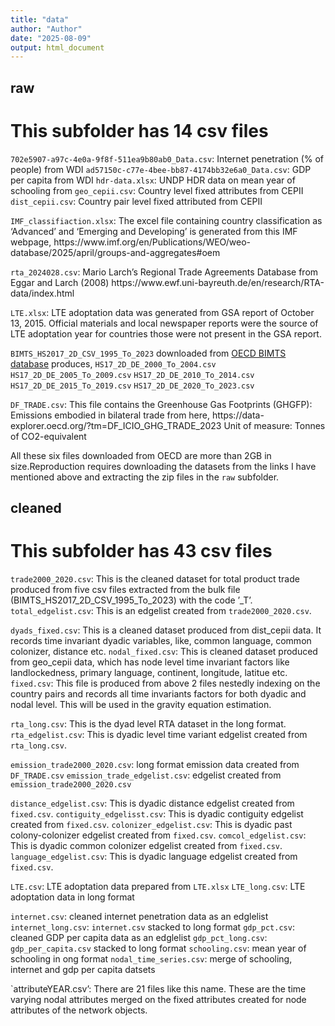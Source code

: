 ```yaml
---
title: "data"
author: "Author"
date: "2025-08-09"
output: html_document
---
```


## raw 
# This subfolder has 14 csv files
`702e5907-a97c-4e0a-9f8f-511ea9b80ab0_Data.csv`: Internet penetration (% of people) from WDI
`ad57150c-c77e-4bee-bb87-4174bb32e6a0_Data.csv`: GDP per capita from WDI
`hdr-data.xlsx`: UNDP HDR data on mean year of schooling from 
`geo_cepii.csv`: Country level fixed attributes from CEPII 
`dist_cepii.csv`: Country pair level fixed attributed from CEPII

`IMF_classifiaction.xlsx`: The excel file containing country classification as 'Advanced' and 'Emerging and Developing' is generated from this IMF webpage, https://www.imf.org/en/Publications/WEO/weo-database/2025/april/groups-and-aggregates#oem

`rta_2024028.csv`: Mario Larch's Regional Trade Agreements Database from Eggar and Larch (2008)
https://www.ewf.uni-bayreuth.de/en/research/RTA-data/index.html

`LTE.xlsx`: LTE adoptation data was generated from GSA report of October 13, 2015. Official materials and local newspaper reports were the source of LTE adoptation year for countries those were not present in the GSA report.

`BIMTS_HS2017_2D_CSV_1995_To_2023` downloaded from [OECD BIMTS database](https://data-explorer.oecd.org/vis?fs[0]=Topic%2C1%7CTrade%23TRD%23%7CTrade%20in%20goods%20and%20services%23TRD_GDS%23&pg=0&fc=Topic&bp=true&snb=24&df[ds]=dsDisseminateFinalDMZ&df[id]=DSD_BIMTS%40DF_BIMTS_HS2017_2D&df[ag]=OECD.SDD.TPS&df[vs]=1.0) produces,
`HS17_2D_DE_2000_To_2004.csv`
`HS17_2D_DE_2005_To_2009.csv`
`HS17_2D_DE_2010_To_2014.csv`
`HS17_2D_DE_2015_To_2019.csv`
`HS17_2D_DE_2020_To_2023.csv`

`DF_TRADE.csv`: This file contains the Greenhouse Gas Footprints (GHGFP): Emissions embodied in bilateral trade from here, 
 https://data-explorer.oecd.org/?tm=DF_ICIO_GHG_TRADE_2023
Unit of measure: Tonnes of CO2-equivalent

All these six files downloaded from OECD are more than 2GB in size.Reproduction requires downloading the datasets from the links I have mentioned above and extracting the zip files in the `raw` subfolder.


## cleaned
# This subfolder has 43 csv files

`trade2000_2020.csv`: This is the cleaned dataset for total product trade produced from five csv files extracted from the bulk file (BIMTS_HS2017_2D_CSV_1995_To_2023) with the code '_T'.
`total_edgelist.csv`: This is an edgelist created from `trade2000_2020.csv`.

`dyads_fixed.csv`: This is a cleaned dataset produced from dist_cepii data. It records time invariant dyadic variables, like, common language, common colonizer, distance etc. 
`nodal_fixed.csv`: This is cleaned dataset produced from geo_cepii data, which has node level time invariant factors like landlockedness, primary language, continent, longitude, latitue etc. 
`fixed.csv`: This file is produced from above 2 files nestedly indexing on the country pairs and records all time invariants factors for both dyadic and nodal level. This will be used in the gravity equation estimation. 

`rta_long.csv`: This is the dyad level RTA dataset in the long format.
`rta_edgelist.csv`: This is dyadic level time variant edgelist created from `rta_long.csv`.

`emission_trade2000_2020.csv`: long format emission data created from `DF_TRADE.csv`
`emission_trade_edgelist.csv`: edgelist created from `emission_trade2000_2020.csv`

`distance_edgelist.csv`: This is dyadic distance edgelist created from `fixed.csv`.
`contiguity_edgelisst.csv`: This is dyadic contiguity edgelist created from `fixed.csv`.
`colonizer_edgelist.csv`: This is dyadic past colony-colonizer edgelist created from `fixed.csv`.
`comcol_edgelist.csv`: This is dyadic common colonizer edgelist created from `fixed.csv`.
`language_edgelist.csv`: This is dyadic language edgelist created from `fixed.csv`.

`LTE.csv`: LTE adoptation data prepared from `LTE.xlsx`
`LTE_long.csv`: LTE adoptation data in long format

`internet.csv`: cleaned internet penetration data as an edglelist
`internet_long.csv`: `internet.csv` stacked to long format
`gdp_pct.csv`: cleaned GDP per capita data as an edglelist
`gdp_pct_long.csv`: `gdp_per_capita.csv` stacked to long format
`schooling.csv`: mean year of schooling in ong format
`nodal_time_series.csv`: merge of schooling, internet and gdp per capita datsets

`attributeYEAR.csv': There are 21 files like this name. These are the time varying nodal attributes merged on the fixed attributes created for node attributes of the network objects.





